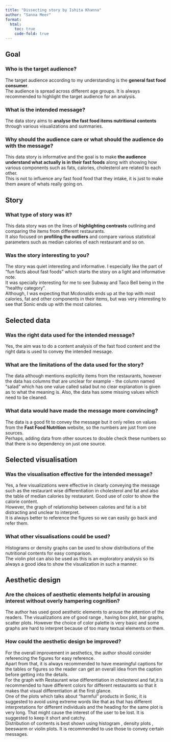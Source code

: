 ```yaml
---
title: "Dissecting story by Ishita Khanna"
author: "Sanna Meer"
format: 
  html:
    toc: true
    code-fold: true
---
```


## Goal

### Who is the target audience?

The target audience according to my understanding is the **general fast food consumer**.  
The audience is spread across different age groups. It is always recommended to highlight the target audience for an analysis.

### What is the intended message?

The data story aims to **analyse the fast food items nutritional contents** through various visualizations and summaries.

### Why should the audience care or what should the audience do with the message?

This data story is informative and the goal is to make **the audience understand what actually is in their fast foods** along with showing how various components such as fats, calories, cholesterol are related to each other.  
This is not to influence any fast food food that they intake, it is just to make them aware of whats really going on.

## Story 

### What type of story was it?

This data story was on the lines of **highlighting contrasts** outlining and comparing the items from different restaurants.  
It also focused on **profiling the outliers** and compare various statistical parameters such as median calories of each restaurant and so on.

### Was the story interesting to you?

The story was quiet interesting and informative. I especially like the part of "fun facts about fast foods" which starts the story on a light and informative note.  
It was specially interesting for me to see Subway and Taco Bell being in the "healthy category".  
Although, I was expecting that Mcdonalds ends up at the top with most calories, fat and other components in their items, but was very interesting to see that Sonic ends up with the most calories.

## Selected data

### Was the right data used for the intended message? 

Yes,  the aim was to do a content analysis of the fast food content and the right data is used to convey the intended message.

### What are the limitations of the data used for the story?

The data although mentions explicitly items from the restaurants, however the data has columns that are unclear for example - the column named "salad" which has one value called salad but no clear explanation is given as to what the meaning is.   Also, the data has some missing values which need to be cleaned.

### What data would have made the message more convincing?

The data is a good fit to convey the message but it only relies on values from the **Fast Food Nutrition** website, so the numbers are just from one sources.  
Perhaps, adding data from other sources to double check these numbers so that there is no dependency on just one source.

## Selected visualisation

### Was the visualisation effective for the intended message?

Yes, a few visualizations were effective in clearly conveying the message such as the restaurant wise differentiation in cholesterol and fat and also the table of median calories by restaurant. Good use of color to show the calorie content.    
However, the graph of relationship between calories and fat is a bit distracting and unclear to interpret.  
It is always better to reference the figures so we can easily go back and refer them.

### What other visualisations could be used?

Histograms or density graphs can be used to show distributions of the nutritional contents for easy comparison.  
The violin plot can also be used as this is an exploratory analysis so its always a good idea to show the visualization in such a manner.

## Aesthetic design

### Are the choices of aesthetic elements helpful in arousing interest without overly hampering cognition?

The author has used good aesthetic elements to arouse the attention of the readers. The visualizations are of good range , having box plot, bar graphs, scatter plots.   However the choice of color palette is very basic and some graphs are hard to interpret because of too many textual elements on them.

### How could the aesthetic design be improved?

For the overall improvement in aesthetics, the author should consider referencing the figures for easy reference.  
Apart from that, it is always recommended to have meaningful captions for the tables or figures so the reader can get an overall idea from the caption before getting into the details.  
For the graph with Restaurant wise differentiation in cholesterol and fat,it is recommended to have different colors for different restaurants so that it makes that visual differentiation at the first glance.  
One of the plots which talks about "harmful" products in Sonic, it is suggested to avoid using extreme words like that as that has different interpretations for different individuals and the heading for the same plot is very long. That might cause the interest of the user to be lost. It is suggested to keep it short and catchy.  
Distribution of contents is best shown using histogram , density plots , beeswarm or violin plots. It is recommended to use those to convey certain messages.

